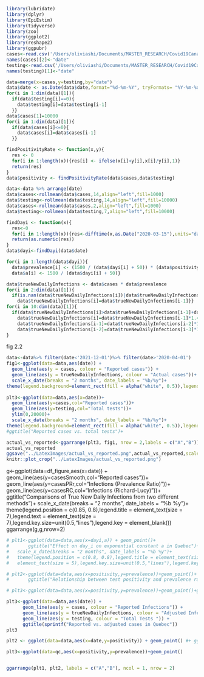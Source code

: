 ```r
library(lubridate)
library(dplyr)
library(EpiEstim)
library(tidyverse)
library(zoo)
library(ggplot2)
library(reshape2)
library(ggpubr)
cases<-read.csv('/Users/oliviashi/Documents/MASTER_RESEARCH/Covid19Canada/timeseries_prov/cases_timeseries_prov.csv')%>% dplyr::select(province,date_report,cases) %>% filter(province=='Quebec')
names(cases)[2]<-"date"
testing<-read.csv('/Users/oliviashi/Documents/MASTER_RESEARCH/Covid19Canada/timeseries_prov/testing_timeseries_prov.csv')  %>% filter(province=='Quebec') %>% dplyr::select(date_testing,testing,cumulative_testing)
names(testing)[1]<-"date"

data=merge(x=cases,y=testing,by="date")
data$date <- as.Date(data$date,format="%d-%m-%Y", tryFormats= "%Y-%m-%d")
for(i in 1:dim(data)[1]){
  if(data$testing[i]==0){
    data$testing[i]=data$testing[i-1]
  }}
data$cases[1]=10000
for(i in 1:dim(data)[1]){
  if(data$cases[i]<=0){
    data$cases[i]=data$cases[i-1]
  }}

findPositivityRate <- function(x,y){
  res <- 0
  for(i in 1:length(x)){res[i] <- ifelse(x[i]<y[i],x[i]/y[i],1)}
  return(res)
}
data$positivity <- findPositivityRate(data$cases,data$testing)

data<-data %>% arrange(date)
data$cases<-rollmean(data$cases,14,align="left",fill=1000)
data$testing<-rollmean(data$testing,14,align="left",fill=10000)
data$cases<-rollmean(data$cases,2,align="left",fill=1000)
data$testing<-rollmean(data$testing,7,align="left",fill=10000)

findDayi <- function(x){
  res<-0
  for(i in 1:length(x)){res<-difftime(x,as.Date("2020-03-15"),units="days")}
  return(as.numeric(res))
}
data$dayi<-findDayi(data$date)

for(i in 1:length(data$dayi)){
  data$prevalence[i] <- (1500 / (data$dayi[i] + 50)) * (data$positivity[i])^(0.5) + 2
  data$a[i] <- 1500 / (data$dayi[i] + 50)}

data$trueNewDailyInfections <- data$cases * data$prevalence
for(i in 2:dim(data)[1]){
  if(is.nan(data$trueNewDailyInfections[i])|data$trueNewDailyInfections[i]==0.0000){
    data$trueNewDailyInfections[i]=data$trueNewDailyInfections[i-1]}}
for(i in 10:dim(data)[1]){
  if(data$trueNewDailyInfections[i]>data$trueNewDailyInfections[i-1]+data$trueNewDailyInfections[i-2]+data$trueNewDailyInfections[i-3]*0.5){
    data$trueNewDailyInfections[i]=data$trueNewDailyInfections[i-1]*1.4
    data$trueNewDailyInfections[i-1]=data$trueNewDailyInfections[i-2]*1.4
    data$trueNewDailyInfections[i-2]=data$trueNewDailyInfections[i-3]*1.4}
}
```


fig 2.2
```r
data<-data%>% filter(date<'2021-12-01')%>% filter(date>'2020-04-01')
fig1<-ggplot(data=data,aes(date)) +
  geom_line(aes(y = cases, colour = "Reported cases")) + 
  geom_line(aes(y = trueNewDailyInfections, colour = "Actual cases"))+
  scale_x_date(breaks = "2 months", date_labels = "%b/%y")+
theme(legend.background=element_rect(fill = alpha("white", 0.5)),legend.title = element_blank(),legend.position = c(0.85, 0.8),legend.text = element_text(size = 10),legend.key.size=unit(0.5,"lines"),legend.key = element_blank(),axis.title.x=element_blank())
  
plt3<-ggplot(data=data,aes(x=date))+
  geom_line(aes(y=cases,col="Reported cases"))+
  geom_line(aes(y=testing,col="Total tests"))+
  ylim(0,20000)+
  scale_x_date(breaks = "2 months", date_labels = "%b/%y")+
theme(legend.background=element_rect(fill = alpha("white", 0.5)),legend.title = element_blank(),legend.position = c(0.85, 0.8),legend.text = element_text(size = 10),legend.key.size=unit(0.5,"lines"),legend.key = element_blank(),axis.title.x=element_blank())
#ggtitle("Reported cases vs. total tests")+

actual_vs_reported<-ggarrange(plt3, fig1, nrow = 2,labels = c("A","B")) 
actual_vs_reported
ggsave("../LatexImages/actual_vs_reported.png",actual_vs_reported,scale=1)
knitr::plot_crop("../LatexImages/actual_vs_reported.png")
```


g<-ggplot(data=df_figure,aes(x=date)) + geom_line(aes(y=casesSmooth,col="Reported cases"))+  geom_line(aes(y=casesPRr,col="Infections (Prevalence Ratio)"))+ geom_line(aes(y=casesRC,col="Infections (Richard-Lucy)"))+
  ggtitle("Comparisons of True New Daily Infections from two different methods")+
  scale_x_date(breaks = "2 months", date_labels = "%b %y")+ theme(legend.position = c(0.85, 0.8),legend.title = element_text(size = 7),legend.text = element_text(size = 7),legend.key.size=unit(0.5,"lines"),legend.key = element_blank())
ggarrange(g,g,nrow=2)






```r
# plt1<-ggplot(data=data,aes(x=dayi,a)) + geom_point()+
#       ggtitle("Effect on day_i on exponential constant a in Quebec")+
#   scale_x_date(breaks = "2 months", date_labels = "%b %y")+
#   theme(legend.position = c(0.8, 0.8),legend.title = element_text(size = 5),legend.text = 
# 	element_text(size = 5),legend.key.size=unit(0.5,"lines"),legend.key = element_blank())

# plt2<-ggplot(data=data,aes(x=positivity,y=prevalence))+geom_point()+
#       ggtitle("Relationship between test positivity and prevalence ratio in Quebec")

# plt3<-ggplot(data=data,aes(x=positivity,y=prevalence))+geom_point()+ggtitle("Relationship between test positivity and prevalence ratio in Quebec")

```


```r
plt3<-ggplot(data=data,aes(date)) +
      geom_line(aes(y = cases, colour = "Reported Infections")) + 
      geom_line(aes(y = trueNewDailyInfections, colour = "Adjusted Infections")) +
      geom_line(aes(y = testing, colour = "Total Tests ")) +
      ggtitle(sprintf("Reported vs. adjusted cases in Quebec"))
plt3
```






```r


plt2 <- ggplot(data=data,aes(x=date,y=positivity)) + geom_point() #+ ggtitle("positivity rate in ",Quebec$prname[1])

plt3<-ggplot(data=qc,aes(x=positivity,y=prevalence))+geom_point()


ggarrange(plt1, plt2, labels = c("A","B"), ncol = 1, nrow = 2) 
```




















































